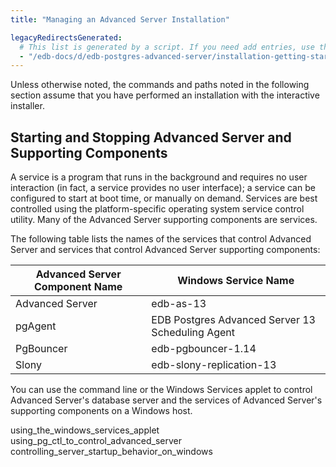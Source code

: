 ```yaml
---
title: "Managing an Advanced Server Installation"

legacyRedirectsGenerated:
  # This list is generated by a script. If you need add entries, use the `legacyRedirects` key.
  - "/edb-docs/d/edb-postgres-advanced-server/installation-getting-started/installation-guide-for-windows/13/managing_an_advanced_server_installation.html"
---
```


<div id="managing_an_advanced_server_installation" class="registered_link"></div>

Unless otherwise noted, the commands and paths noted in the following section assume that you have performed an installation with the interactive installer.

## Starting and Stopping Advanced Server and Supporting Components

A service is a program that runs in the background and requires no user interaction (in fact, a service provides no user interface); a service can be configured to start at boot time, or manually on demand. Services are best controlled using the platform-specific operating system service control utility. Many of the Advanced Server supporting components are services.

The following table lists the names of the services that control Advanced Server and services that control Advanced Server supporting components:

| Advanced Server Component Name | Windows Service Name                             |
| ------------------------------ | ------------------------------------------------ |
| Advanced Server                | edb-as-13                                        |
| pgAgent                        | EDB Postgres Advanced Server 13 Scheduling Agent |
| PgBouncer                      | edb-pgbouncer-1.14                               |
| Slony                          | edb-slony-replication-13                         |

You can use the command line or the Windows Services applet to control Advanced Server's database server and the services of Advanced Server's supporting components on a Windows host.

<div class="toctree" maxdepth="3">

using_the_windows_services_applet using_pg_ctl_to_control_advanced_server controlling_server_startup_behavior_on_windows

</div>
